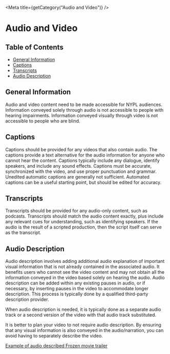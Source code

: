 

<Meta title={getCategory("Audio and Video")} />

# Audio and Video

## Table of Contents

- [General Information](#general-information)
- [Captions](#captions)
- [Transcripts](#transcripts)
- [Audio Description](#audio-description)

## General Information

Audio and video content need to be made accessible for NYPL audiences.
Information conveyed solely through audio is not accessible to people
with hearing impairments. Information conveyed visually through video
is not accessible to people who are blind.

## Captions

Captions should be provided for any videos that also contain audio.
The captions provide a text alternative for the audio information for
anyone who cannot hear the content. Captions typically include any
dialogue, identify speakers, and include any sound effects. Captions
must be accurate, synchronized with the video, and use proper
punctuation and grammar. Unedited automatic captions are generally not
sufficient. Automated captions can be a useful starting point, but
should be edited for accuracy.

## Transcripts

Transcripts should be provided for any audio-only content, such as
podcasts. Transcripts should match the audio content exactly, plus
include any relevant cues for understanding, such as identifying speakers.
If the audio is the result of a scripted production, then the script
itself can serve as the transcript.

## Audio Description

Audio description involves adding additional audio explanation of important
visual information that is not already contained in the associated audio.
It benefits users who cannot see the video content and may not obtain all
the information conveyed in the video based solely on hearing the audio.
Audio description can be added within any existing pauses in audio, or if
necessary, by inserting pauses in the video to accommodate longer description.
This process is typically done by a qualified third-party description provider.

When audio description is needed, it is typically done as a separate audio
track or a second version of the video with that audio track substituted.

It is better to plan your video to not require audio description. By ensuring
that any visual information is also conveyed in the audio/narration, you can
avoid having to separately describe the video.

[Example of audio described Frozen movie trailer](https://www.youtube.com/watch?v=O7j4_aP8dWA)

<!-- hack to make sure correct styles are used on the page -->

<DSProvider />
